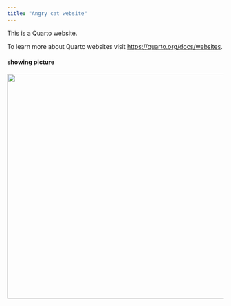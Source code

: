 ```yaml
---
title: "Angry cat website"
---
```


This is a Quarto website.

To learn more about Quarto websites visit <https://quarto.org/docs/websites>.

#### showing picture

![](miao.png){width="522"}
